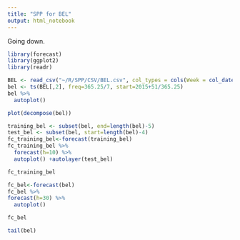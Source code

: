```yaml
---
title: "SPP for BEL"
output: html_notebook
---
```

Going down.

```r
library(forecast)
library(ggplot2)
library(readr)
```

```r
BEL <- read_csv("~/R/SPP/CSV/BEL.csv", col_types = cols(Week = col_date(format = "%Y-%m-%d")))
bel <- ts(BEL[,2], freq=365.25/7, start=2015+51/365.25)
bel %>%
  autoplot()
```

```r
plot(decompose(bel))
```

```r
training_bel <- subset(bel, end=length(bel)-5)
test_bel <- subset(bel, start=length(bel)-4)
fc_training_bel<-forecast(training_bel)
fc_training_bel %>%
  forecast(h=10) %>%
  autoplot() +autolayer(test_bel)
```

```r
fc_training_bel
```

```r
fc_bel<-forecast(bel)
fc_bel %>%
forecast(h=30) %>%
  autoplot()
```

```r
fc_bel
```

```r
tail(bel)
```

